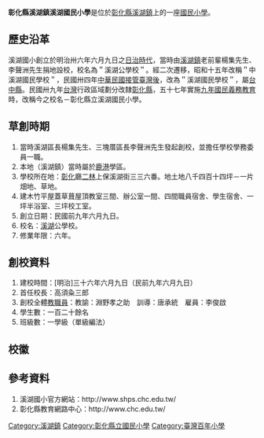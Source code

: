 {{trivia|time=2016-04-06T14:23:35+00:00}}
{{Infobox School
|name           =彰化縣溪湖鎮溪湖國民小學
|other_name     =SIHU Primary School
|established    =1902年7月4日
|type           =縣立國民小學
|district       ={{TWN}}[[彰化縣|彰化縣]][[溪湖鎮|溪湖鎮]]
|grades         =每年級5個班，共30班
|Staff          =58人
|location       =514彰化縣溪湖鎮光華里二溪路一段35號
|website        =[http://www.shps.chc.edu.tw/ http://www.shps.chc.edu.tw/]
}}
{{tw monument
|name=溪湖公學校校門及禮堂
|formername=
|image=
|imagename=
|othername=
|formalname=
|level= 歷史建築
|class= 學校
|time=
|date=2002年4月10日
|location={{TWN}}[[彰化縣|彰化縣]][[溪湖鎮|溪湖鎮]]二溪路一段35號
|open=
|cost=
|website=
|reg_url=https://nchdb.boch.gov.tw/assets/overview/historicalBuilding/20020410000006
}}
{{tw monument
|name=溪湖公學校宿舍
|formername=
|image=
|imagename=
|othername=
|formalname=
|level= 歷史建築
|class= 宅第
|time=
|date=2018年11月6日
|location={{TWN}}[[彰化縣|彰化縣]][[溪湖鎮|溪湖鎮]]大竹里平和街205巷14、16、18、20號
|open=
|cost=
|website=
|reg_url=https://nchdb.boch.gov.tw/assets/overview/historicalBuilding/20181115000001
}}
'''彰化縣溪湖鎮溪湖國民小學'''是位於[[彰化縣|彰化縣]][[溪湖鎮|溪湖鎮]]上的一座[[國民小學|國民小學]]。

== 歷史沿革 ==
溪湖國小創立於明治卅六年六月九日之[[台灣日治時期|日治時代]]，當時由[[溪湖鎮|溪湖鎮]]老前輩楊集先生、李聲洲先生捐地設校，校名為＂溪湖公學校＂。經二次遷移，昭和十五年改稱＂中溪湖國民學校＂，民國卅四年[[臺灣戰後時期|中華民國接管臺灣後]]，改為＂溪湖國民學校＂，屬[[台中縣|台中縣]]。民國卅九年[[台灣|台灣]]行政區域劃分改隸[[彰化縣|彰化縣]]，五十七年實施[[九年國民義務教育|九年國民義務教育]]時，改稱今之校名－彰化縣立溪湖國民小學。

== 草創時期 ==
#當時溪湖區長楊集先生、三塊厝區長李聲洲先生發起創校，並擔任學校學務委員一職。
#本地（溪湖鎮）當時屬於[[鹿港|鹿港]]學區。
#學校所在地：[[彰化縣|彰化]]廳[[二林|二林]]上保溪湖街三三六番。地土地八千四百十四坪－一片畑地、草地。
#建木竹平屋蓋草葺屋頂教室三間、辦公室一間、四間職員宿舍、學生宿舍、一坪半浴室、三坪校工室。
#創立日期：民國前九年六月九日。
#校名：[[溪湖|溪湖]]公學校。
#修業年限：六年。

== 創校資料 ==
#建校時間：[明治]三十六年六月九日（民前九年六月九日）
#首任校長：高須粂三郎
#創校全體[[教職員|教職員]]：教諭：淵野孝之助　訓導：唐承統　雇員：李俊啟
#學生數：一百二十餘名
#班級數：一學級（單級編法）

== 校徽 ==

== 參考資料 ==
#溪湖國小官方網站：http://www.shps.chc.edu.tw/ {{Wayback|url=http://www.shps.chc.edu.tw/ |date=20050827133336 }}
#彰化縣教育網路中心：http://www.chc.edu.tw/ {{Wayback|url=http://www.chc.edu.tw/ |date=20211218134719 }}

{{彰化縣國民中小學}}

[[Category:溪湖鎮|Category:溪湖鎮]]
[[Category:彰化縣立國民小學|Category:彰化縣立國民小學]]
[[Category:臺灣百年小學|Category:臺灣百年小學]]